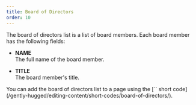 ```yaml
---
title: Board of Directors
order: 10
---
```

The board of directors list is a list of board members. Each board member has the following fields:

* **NAME**\
    The full name of the board member.

* **TITLE**\
    The board member's title.

<Aside>
    You can add the board of directors list to a page using the [`<BoardOfDirectors />` short code](/gently-hugged/editing-content/short-codes/board-of-directors/). 
</Aside>